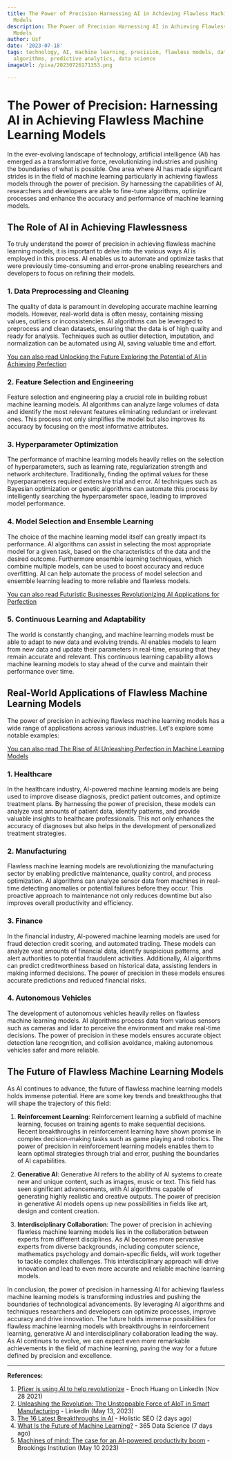 ```yaml
---
title: The Power of Precision Harnessing AI in Achieving Flawless Machine Learning
  Models
description: The Power of Precision Harnessing AI in Achieving Flawless Machine Learning
  Models
author: Usf
date: '2023-07-18'
tags: technology, AI, machine learning, precision, flawless models, data analysis,
  algorithms, predictive analytics, data science
imageUrl: /pixa/20230726171353.png

---
```

# The Power of Precision: Harnessing AI in  Achieving Flawless Machine  Learning  Models

In the ever-evolving landscape of technology, artificial intelligence (AI) has emerged as a transformative force, revolutionizing industries and pushing the boundaries of what  is possible. One area where AI has made significant strides is in the field  of machine learning particularly in achieving flawless  models through the power  of precision. By harnessing the capabilities of AI, researchers  and developers are able to fine-tune algorithms, optimize  processes  and enhance the accuracy and performance of machine learning models.

## The Role of AI in Achieving Flawlessness

To truly understand the power of precision in achieving flawless machine  learning models, it is important to delve into the various ways AI is employed in this process. AI enables  us to automate and optimize tasks  that were previously time-consuming and error-prone enabling researchers and developers to focus on  refining their models.

### 1.  Data Preprocessing and Cleaning
The quality of data  is paramount in developing accurate machine learning models. However,  real-world data is often  messy, containing  missing values, outliers  or inconsistencies. AI algorithms can be  leveraged to preprocess and clean datasets, ensuring that  the data is of high quality and ready for analysis. Techniques such as outlier  detection, imputation, and normalization can be automated using AI, saving valuable time and effort.

[You can also read Unlocking the Future Exploring  the Potential of AI in Achieving  Perfection](Unlocking%20the%20Future%20Exploring%20the%20Potential%20of%20AI%20in%20Achieving%20Perfection)


### 2. Feature Selection and Engineering
Feature selection and engineering play a crucial role in building robust machine learning models. AI algorithms can  analyze large volumes of data and identify the most relevant features eliminating redundant or irrelevant ones.  This process not only simplifies the model but also improves its accuracy by focusing on the most informative attributes.

###  3. Hyperparameter Optimization
The performance of  machine learning models  heavily relies on the selection of hyperparameters, such as learning  rate, regularization strength  and network architecture. Traditionally, finding the optimal values for these hyperparameters required extensive trial and  error. AI techniques such as  Bayesian optimization or genetic algorithms can automate this process by intelligently searching the  hyperparameter  space, leading to improved model performance.

### 4.  Model Selection and Ensemble Learning
The choice of the machine learning model itself can greatly impact its performance. AI algorithms can assist in selecting  the most appropriate  model for a given  task, based on the characteristics  of the data and the desired outcome. Furthermore ensemble learning techniques, which combine multiple models, can  be used to  boost accuracy and reduce  overfitting. AI can help automate the  process of model selection and ensemble learning leading to more reliable and flawless models.

[You can also read Futuristic Businesses Revolutionizing AI Applications for Perfection](Futuristic%20Businesses%20Revolutionizing%20AI%20Applications%20for%20Perfection)


### 5. Continuous Learning and Adaptability
The world is constantly changing, and machine learning  models  must be able to adapt to new data and evolving trends. AI enables models to learn from new data and update their parameters in real-time, ensuring that they remain accurate and relevant. This continuous learning capability allows machine learning models to stay ahead of the curve and  maintain their performance over time.

## Real-World  Applications of  Flawless Machine Learning Models

The power of precision in  achieving flawless machine learning models has a wide  range of applications across various industries. Let's explore some notable examples:

[You can also read The Rise of AI Unleashing Perfection in Machine Learning Models](The%20Rise%20of%20AI%20Unleashing%20Perfection%20in%20Machine%20Learning%20Models)


### 1. Healthcare
In the healthcare industry, AI-powered machine learning models are being used to  improve  disease diagnosis, predict patient outcomes, and  optimize treatment plans. By harnessing  the power of precision, these models  can analyze vast amounts of patient data, identify patterns, and provide  valuable insights to healthcare professionals. This not only enhances  the accuracy of diagnoses but also helps  in the development of personalized treatment strategies.

###  2.  Manufacturing
Flawless machine learning models are revolutionizing the manufacturing sector by enabling predictive maintenance, quality control, and process optimization. AI algorithms can analyze sensor data from machines  in real-time detecting anomalies or potential failures  before they occur. This  proactive approach to  maintenance not only reduces downtime but also improves overall productivity and efficiency.

### 3. Finance
In the  financial industry, AI-powered machine learning models are used for fraud detection credit scoring, and automated trading. These models can  analyze vast amounts of financial data, identify  suspicious patterns, and alert authorities to potential fraudulent activities. Additionally, AI  algorithms can predict creditworthiness based on historical data, assisting lenders in making  informed decisions. The power of precision in these models ensures accurate predictions and reduced financial risks.

### 4. Autonomous Vehicles
The development of  autonomous vehicles heavily relies on flawless machine learning models. AI algorithms process data from various sensors such as  cameras and lidar to perceive  the environment and make real-time decisions. The power of precision in these models  ensures accurate object detection lane recognition, and collision avoidance,  making autonomous vehicles safer and more reliable.

## The Future  of  Flawless Machine Learning Models

As AI continues to advance, the  future of flawless machine learning models holds immense potential. Here are some key trends and breakthroughs that will shape the trajectory of this field:

1. **Reinforcement Learning**: Reinforcement learning a subfield of  machine learning, focuses on training agents to make sequential decisions. Recent breakthroughs in reinforcement learning have shown promise in complex decision-making tasks  such  as game  playing and robotics. The  power of precision in  reinforcement learning models enables them to  learn optimal strategies through trial and error, pushing the boundaries of AI capabilities.

2. **Generative AI**: Generative AI refers to the ability of AI systems to create new and unique content, such  as images, music or text. This field has seen significant advancements, with AI algorithms capable of generating highly  realistic and creative outputs. The power of precision  in generative AI models opens  up new possibilities in fields like art, design and content creation.

3. **Interdisciplinary  Collaboration**: The power of  precision in achieving flawless machine learning models lies in  the collaboration between experts from different disciplines. As AI becomes more pervasive experts from diverse backgrounds, including computer science, mathematics psychology and  domain-specific  fields, will work together to tackle complex  challenges. This interdisciplinary approach  will drive innovation and lead to even more accurate and reliable machine learning models.

In conclusion, the power of precision in harnessing AI  for achieving flawless machine learning models is transforming industries  and pushing the boundaries of technological advancements. By leveraging AI algorithms and techniques researchers and developers can  optimize processes, improve accuracy and drive innovation. The future holds immense possibilities  for  flawless  machine learning models with breakthroughs  in reinforcement learning, generative AI and interdisciplinary collaboration  leading the way.  As AI continues to evolve, we can expect even more remarkable achievements  in  the field of machine learning, paving the way for a future defined by precision  and excellence.

---

**References:**

1. [Pfizer is using AI to  help revolutionize](https://mc.linkedin.com/posts/eshuang_pfizer-is-using-ai-to-help-revolutionize-activity-7028851981817389056-L-i1) - Enoch Huang on LinkedIn (Nov 28 2021)
2. [Unleashing the Revolution: The Unstoppable Force of AIoT in Smart Manufacturing](https://www.linkedin.com/pulse/unleashing-revolution-unstoppable-force-aiot-smart-alok-nayak) - LinkedIn  (May 13, 2023)
3. [The 16 Latest Breakthroughs in AI](https://www.holisticseo.digital/ai/latest-news/) - Holistic SEO (2 days ago)
4. [What Is the Future  of Machine  Learning?](https://365datascience.com/trending/future-of-machine-learning/) - 365 Data Science (7 days ago)
5. [Machines  of  mind: The case for  an AI-powered productivity boom](https://www.brookings.edu/articles/machines-of-mind-the-case-for-an-ai-powered-productivity-boom/) - Brookings Institution (May 10 2023)